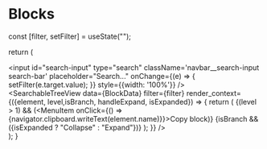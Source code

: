 
# Blocks
  const [filter, setFilter] = useState("");

  return (
    <div>
      <div className="navbar__search StickySearch">
        <label htmlFor="search-input">
          <span className="search-icon" tabIndex="0"></span>
        </label>
        <input 
          id="search-input"
          type="search"
          className='navbar__search-input search-bar'
          placeholder="Search..." 
          onChange={(e) => {
            setFilter(e.target.value);
          }}
          style={{width: '100%'}}
        />
      </div>
      <SearchableTreeView
        data={BlockData}
        filter={filter}
		render_context={({element, level,isBranch, handleExpand, isExpanded}) => {
          return (
            <span>
            {(level > 1) && (<MenuItem onClick={() => {navigator.clipboard.writeText(element.name)}}>Copy block</MenuItem>)}
            {isBranch && (<MenuItem onClick={handleExpand}>{isExpanded ? "Collapse" : "Expand"}</MenuItem>)}
            </span>
          );
        }}
      />
    </div>
  );
}

<TagSearcher />

